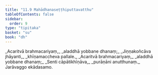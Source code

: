 ```yaml
---
title: "11.9 Mahādhanaseṭṭhiputtavatthu"
tableOfContents: false
sidebar:
  order: 9
type: "tipitaka"
basket: "su"
book: "dh"
---
```



<DynamicBreadcrumb />

<Division number="155" book="dh" bookNo="18" page="36">

<Paragraph number="166" type="verses" book="dh">
_Acaritvā brahmacariyaṃ,_  
_aladdhā yobbane dhanaṃ;_  
_Jiṇṇakoñcāva jhāyanti,_  
_khīṇamaccheva pallale._  

</Paragraph>

</Division>
<Division number="156" book="dh" bookNo="18" page="37">

<Paragraph number="167" type="verses" book="dh">
_Acaritvā brahmacariyaṃ,_  
_aladdhā yobbane dhanaṃ;_  
_Senti cāpātikhīṇāva,_  
_purāṇāni anutthunaṃ._  


</Paragraph>
</Division>

<Paragraph number="168" type="center" book="dh">
Jarāvaggo ekādasamo.
</Paragraph>